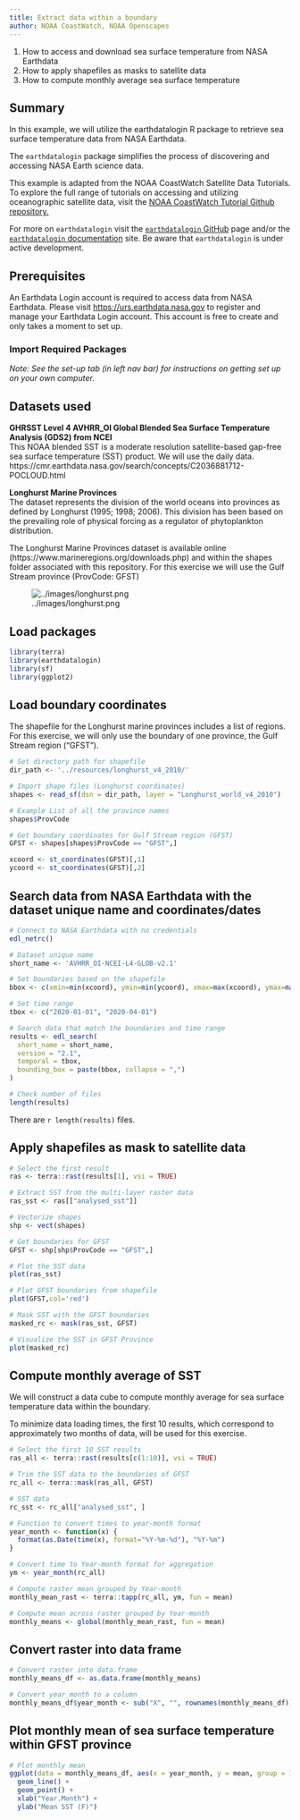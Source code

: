 ```yaml
---
title: Extract data within a boundary
author: NOAA CoastWatch, NOAA Openscapes
---
```


::: {.callout-note title="Learning Objectives"}

1. How to access and download sea surface temperature from NASA Earthdata
2. How to apply shapefiles as masks to satellite data
3. How to compute monthly average sea surface temperature
:::


## Summary

In this example, we will utilize the earthdatalogin R package 
to retrieve sea surface temperature data from NASA Earthdata. 

The `earthdatalogin` package simplifies the process of discovering and 
accessing NASA Earth science data.


This example is adapted from the NOAA CoastWatch 
Satellite Data Tutorials. To explore the full range of 
tutorials on accessing and utilizing oceanographic satellite data, 
visit the [NOAA CoastWatch Tutorial Github repository.](https://github.com/coastwatch-training/CoastWatch-Tutorials)


For more on `earthdatalogin` visit the 
[`earthdatalogin` GitHub](https://github.com/boettiger-lab/earthdatalogin/) 
page and/or the [`earthdatalogin` documentation](https://boettiger-lab.github.io/earthdatalogin/) site. 
Be aware that `earthdatalogin` is under active development. 

## Prerequisites

An Earthdata Login account is required to access data from NASA Earthdata. 
Please visit <https://urs.earthdata.nasa.gov> to register and manage 
your Earthdata Login account. This account is free to create and 
only takes a moment to set up.  


### Import Required Packages  

*Note: See the set-up tab (in left nav bar) for instructions on getting set up on your own computer.*


## Datasets used
__GHRSST Level 4 AVHRR_OI Global Blended Sea Surface Temperature Analysis (GDS2) from NCEI__    
This NOAA blended SST is a moderate resolution satellite-based gap-free 
sea surface temperature (SST) product. We will use the daily data.
https://cmr.earthdata.nasa.gov/search/concepts/C2036881712-POCLOUD.html

__Longhurst Marine Provinces__  
The dataset represents the division of the world oceans 
into provinces as defined by Longhurst (1995; 1998; 2006). 
This division has been based on the prevailing role of physical 
forcing as a regulator of phytoplankton distribution. 

The Longhurst Marine Provinces dataset is available online 
(https://www.marineregions.org/downloads.php) and 
within the shapes folder associated with this repository. 
For this exercise we will use the Gulf Stream province (ProvCode: GFST)  

![../images/longhurst.png](../images/longhurst.png)

## Load packages
```r
library(terra)
library(earthdatalogin)
library(sf)
library(ggplot2)
```


## Load boundary coordinates 

The shapefile for the Longhurst marine provinces includes a list of regions.  
For this exercise, we will only use the boundary of one province, 
the Gulf Stream region ("GFST"). 

```r

# Set directory path for shapefile
dir_path <- '../resources/longhurst_v4_2010/'

# Import shape files (Longhurst coordinates)
shapes <- read_sf(dsn = dir_path, layer = "Longhurst_world_v4_2010")

# Example List of all the province names
shapes$ProvCode

# Get boundary coordinates for Gulf Stream region (GFST)
GFST <- shapes[shapes$ProvCode == "GFST",]

xcoord <- st_coordinates(GFST)[,1]
ycoord <- st_coordinates(GFST)[,2]

```

## Search data from NASA Earthdata with the dataset unique name and coordinates/dates 

```r
# Connect to NASA Earthdata with no credentials
edl_netrc()
```

```r
# Dataset unique name
short_name <- 'AVHRR_OI-NCEI-L4-GLOB-v2.1'

# Set boundaries based on the shapefile
bbox <- c(xmin=min(xcoord), ymin=min(ycoord), xmax=max(xcoord), ymax=max(ycoord)) 

# Set time range
tbox <- c("2020-01-01", "2020-04-01")

# Search data that match the boundaries and time range
results <- edl_search(
  short_name = short_name,
  version = "2.1",
  temporal = tbox,
  bounding_box = paste(bbox, collapse = ",")
)

# Check number of files 
length(results)
```

There are `r length(results)` files.


## Apply shapefiles as mask to satellite data


```r

# Select the first result
ras <- terra::rast(results[1], vsi = TRUE)

# Extract SST from the multi-layer raster data
ras_sst <- ras[["analysed_sst"]]

# Vectorize shapes
shp <- vect(shapes)

# Get boundaries for GFST
GFST <- shp[shp$ProvCode == "GFST",]

# Plot the SST data
plot(ras_sst)

# Plot GFST boundaries from shapefile
plot(GFST,col='red')

# Mask SST with the GFST boundaries
masked_rc <- mask(ras_sst, GFST)

# Visualize the SST in GFST Province
plot(masked_rc)
```

## Compute monthly average of SST

We will construct a data cube to compute monthly average for sea surface
temperature data within the boundary.

To minimize data loading times, the first 10 results, which correspond to 
approximately two months of data, will be used for this exercise.


```r

# Select the first 10 SST results
ras_all <- terra::rast(results[c(1:10)], vsi = TRUE)

# Trim the SST data to the boundaries of GFST
rc_all <- terra::mask(ras_all, GFST)

# SST data
rc_sst <- rc_all["analysed_sst", ]

# Function to convert times to year-month format
year_month <- function(x) {
  format(as.Date(time(x), format="%Y-%m-%d"), "%Y-%m")
}

# Convert time to Year-month format for aggregation
ym <- year_month(rc_all)

# Compute raster mean grouped by Year-month
monthly_mean_rast <- terra::tapp(rc_all, ym, fun = mean)

# Compute mean across raster grouped by Year-month
monthly_means <- global(monthly_mean_rast, fun = mean)
```

## Convert raster into data frame 
```r

# Convert raster into data.frame
monthly_means_df <- as.data.frame(monthly_means)

# Convert year_month to a column
monthly_means_df$year_month <- sub("X", "", rownames(monthly_means_df))
```
## Plot monthly mean of sea surface temperature within GFST province

```r

# Plot monthly mean
ggplot(data = monthly_means_df, aes(x = year_month, y = mean, group = 1)) +
  geom_line() +
  geom_point() +
  xlab("Year.Month") + 
  ylab("Mean SST (F)")

```